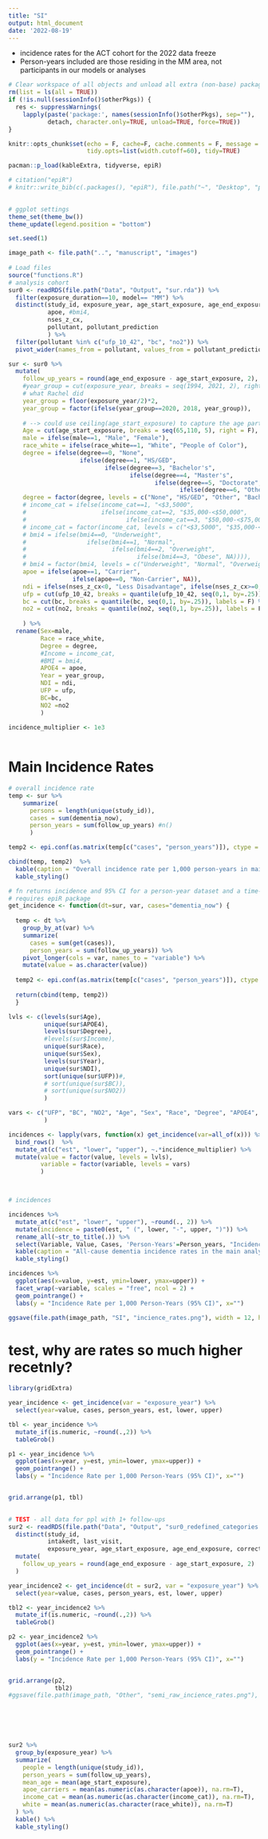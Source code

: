 ```yaml
---
title: "SI"
output: html_document
date: '2022-08-19'
---
```


* incidence rates for the ACT cohort for the 2022 data freeze
* Person-years included are those residing in the MM area, not participants in our models or analyses

```r
# Clear workspace of all objects and unload all extra (non-base) packages
rm(list = ls(all = TRUE))
if (!is.null(sessionInfo()$otherPkgs)) {
  res <- suppressWarnings(
    lapply(paste('package:', names(sessionInfo()$otherPkgs), sep=""),
           detach, character.only=TRUE, unload=TRUE, force=TRUE))
}

knitr::opts_chunk$set(echo = F, cache=F, cache.comments = F, message = F, warning = F, 
                      tidy.opts=list(width.cutoff=60), tidy=TRUE)  

pacman::p_load(kableExtra, tidyverse, epiR)

# citation("epiR")
# knitr::write_bib(c(.packages(), "epiR"), file.path("~", "Desktop", "packages.ris"))
 

# ggplot settings
theme_set(theme_bw())
theme_update(legend.position = "bottom")

set.seed(1)

image_path <- file.path("..", "manuscript", "images")
 
# Load files 
source("functions.R")
# analysis cohort
sur0 <- readRDS(file.path("Data", "Output", "sur.rda")) %>%
  filter(exposure_duration==10, model== "MM") %>%
  distinct(study_id, exposure_year, age_start_exposure, age_end_exposure, corrected_anydementia, dementia_now, male,race_white, degree, #income_cat, 
           apoe, #bmi4,
           nses_z_cx,
           pollutant, pollutant_prediction
           ) %>%
  filter(pollutant %in% c("ufp_10_42", "bc", "no2")) %>%
  pivot_wider(names_from = pollutant, values_from = pollutant_prediction)

sur <- sur0 %>%
  mutate(
    follow_up_years = round(age_end_exposure - age_start_exposure, 2),
    #year_group = cut(exposure_year, breaks = seq(1994, 2021, 2), right = F),
    # what Rachel did
    year_group = floor(exposure_year/2)*2, 
    year_group = factor(ifelse(year_group==2020, 2018, year_group)),
    
    # --> could use ceiling(age_start_exposure) to capture the age participants turned that year
    Age = cut(age_start_exposure, breaks = seq(65,110, 5), right = F),
    male = ifelse(male==1, "Male", "Female"),
    race_white = ifelse(race_white==1, "White", "People of Color"),
    degree = ifelse(degree==0, "None", 
                    ifelse(degree==1, "HS/GED", 
                           ifelse(degree==3, "Bachelor's",
                                  ifelse(degree==4, "Master's",
                                         ifelse(degree==5, "Doctorate",
                                                ifelse(degree==6, "Other", NA)))))),
    degree = factor(degree, levels = c("None", "HS/GED", "Other", "Bachelor's", "Master's", "Doctorate")),
    # income_cat = ifelse(income_cat==1, "<$3,5000", 
    #                     ifelse(income_cat==2, "$35,000-<$50,000", 
    #                            ifelse(income_cat==3, "$50,000-<$75,000", ">$75,000"))),  
    # income_cat = factor(income_cat, levels = c("<$3,5000", "$35,000-<$50,000", "$50,000-<$75,000", ">$75,000")),
    # bmi4 = ifelse(bmi4==0, "Underweight", 
    #                 ifelse(bmi4==1, "Normal", 
    #                        ifelse(bmi4==2, "Overweight",
    #                               ifelse(bmi4==3, "Obese", NA)))),
    # bmi4 = factor(bmi4, levels = c("Underweight", "Normal", "Overweight", "Obese")),
    apoe = ifelse(apoe==1, "Carrier",
                  ifelse(apoe==0, "Non-Carrier", NA)),
    ndi = ifelse(nses_z_cx<0, "Less Disadvantage", ifelse(nses_z_cx>=0, "More Disadvantage", NA)),
    ufp = cut(ufp_10_42, breaks = quantile(ufp_10_42, seq(0,1, by=.25)), labels = F) %>% paste0("Q", .),
    bc = cut(bc, breaks = quantile(bc, seq(0,1, by=.25)), labels = F) %>% paste0("Q", .),
    no2 = cut(no2, breaks = quantile(no2, seq(0,1, by=.25)), labels = F) %>% paste0("Q", .),
     
    ) %>%
  rename(Sex=male,
         Race = race_white,
         Degree = degree,
         #Income = income_cat,
         #BMI = bmi4,
         APOE4 = apoe,
         Year = year_group,
         NDI = ndi,
         UFP = ufp,
         BC=bc,
         NO2 =no2
         )
 
incidence_multiplier <- 1e3
 
```





# Main Incidence Rates 

```r
# overall incidence rate
temp <- sur %>%
    summarize(
      persons = length(unique(study_id)),
      cases = sum(dementia_now),
      person_years = sum(follow_up_years) #n()
      )

temp2 <- epi.conf(as.matrix(temp[c("cases", "person_years")]), ctype = "inc.rate", method = "exact")*incidence_multiplier

cbind(temp, temp2)  %>%
  kable(caption = "Overall incidence rate per 1,000 person-years in main analysis cohort", digits = 2) %>%
  kable_styling()

```



```r
# fn returns incidence and 95% CI for a person-year dataset and a time-varying incident case indicator 
# requires epiR package
get_incidence <- function(dt=sur, var, cases="dementia_now") {
  
  temp <- dt %>%
    group_by_at(var) %>%
    summarize(
      cases = sum(get(cases)),
      person_years = sum(follow_up_years)) %>%
    pivot_longer(cols = var, names_to = "variable") %>%
    mutate(value = as.character(value))
     
  temp2 <- epi.conf(as.matrix(temp[c("cases", "person_years")]), ctype = "inc.rate", method = "exact")
  
  return(cbind(temp, temp2))
  }

```

```r
lvls <- c(levels(sur$Age),
          unique(sur$APOE4),
          levels(sur$Degree),
          #levels(sur$Income),
          unique(sur$Race),
          unique(sur$Sex),
          levels(sur$Year),
          unique(sur$NDI),
          sort(unique(sur$UFP))#,
          # sort(unique(sur$BC)),
          # sort(unique(sur$NO2))
          )

vars <- c("UFP", "BC", "NO2", "Age", "Sex", "Race", "Degree", "APOE4", "NDI", "Year"
          )

incidences <- lapply(vars, function(x) get_incidence(var=all_of(x))) %>%
  bind_rows()  %>%
  mutate_at(c("est", "lower", "upper"), ~.*incidence_multiplier) %>%  
  mutate(value = factor(value, levels = lvls),
         variable = factor(variable, levels = vars)
         )



# incidences
```

```r
incidences %>%
  mutate_at(c("est", "lower", "upper"), ~round(., 2)) %>%
  mutate(incidence = paste0(est, " (", lower, "-", upper, ")")) %>%
  rename_all(~str_to_title(.)) %>%
  select(Variable, Value, Cases, 'Person-Years'=Person_years, "Incidence Rate per 1,000 Person-Years (95% CI))" = Incidence) %>%
  kable(caption = "All-cause dementia incidence rates in the main analysis cohort") %>%
  kable_styling()

```


```r
incidences %>%
  ggplot(aes(x=value, y=est, ymin=lower, ymax=upper)) + 
  facet_wrap(~variable, scales = "free", ncol = 2) + 
  geom_pointrange() +
  labs(y = "Incidence Rate per 1,000 Person-Years (95% CI)", x="")
  
ggsave(file.path(image_path, "SI", "incience_rates.png"), width = 12, height = 12)

```


# test, why are rates so much higher recetnly?


```r
library(gridExtra)

year_incidence <- get_incidence(var = "exposure_year") %>%
  select(year=value, cases, person_years, est, lower, upper)

tbl <- year_incidence %>%
  mutate_if(is.numeric, ~round(.,2)) %>%
  tableGrob()

p1 <- year_incidence %>%
  ggplot(aes(x=year, y=est, ymin=lower, ymax=upper)) +
  geom_pointrange() +
  labs(y = "Incidence Rate per 1,000 Person-Years (95% CI)", x="")


grid.arrange(p1, tbl)
 
```


```r
# TEST - all data for ppl with 1+ follow-ups
sur2 <- readRDS(file.path("Data", "Output", "sur0_redefined_categories.rda")) %>%
  distinct(study_id, 
           intakedt, last_visit,
           exposure_year, age_start_exposure, age_end_exposure, corrected_anydementia, dementia_now, male,race_white, degree, income_cat, apoe, bmi4) %>%
  mutate(
    follow_up_years = round(age_end_exposure - age_start_exposure, 2)
  )

year_incidence2 <- get_incidence(dt = sur2, var = "exposure_year") %>%
  select(year=value, cases, person_years, est, lower, upper)

tbl2 <- year_incidence2 %>%
  mutate_if(is.numeric, ~round(.,2)) %>%
  tableGrob()

p2 <- year_incidence2 %>%
  ggplot(aes(x=year, y=est, ymin=lower, ymax=upper)) +
  geom_pointrange() +
  labs(y = "Incidence Rate per 1,000 Person-Years (95% CI)", x="")


grid.arrange(p2, 
             tbl2)
#ggsave(file.path(image_path, "Other", "semi_raw_incience_rates.png"), width = 12, height = 12)





 
sur2 %>%
  group_by(exposure_year) %>%
  summarize(
    people = length(unique(study_id)),
    person_years = sum(follow_up_years),
    mean_age = mean(age_start_exposure),
    apoe_carriers = mean(as.numeric(as.character(apoe)), na.rm=T),
    income_cat = mean(as.numeric(as.character(income_cat)), na.rm=T),
    white = mean(as.numeric(as.character(race_white)), na.rm=T)
  ) %>%
  kable() %>%
  kable_styling()


```

